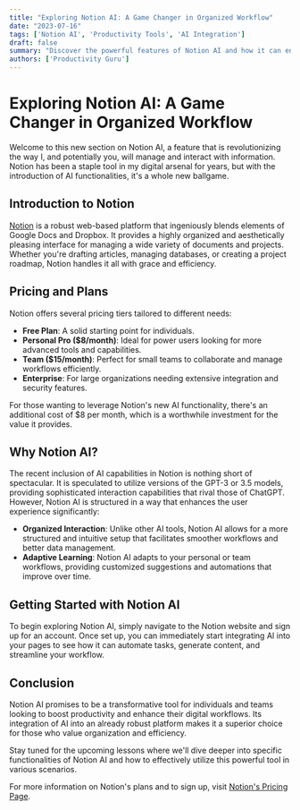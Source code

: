```yaml
---
title: "Exploring Notion AI: A Game Changer in Organized Workflow"
date: "2023-07-16"
tags: ['Notion AI', 'Productivity Tools', 'AI Integration']
draft: false
summary: "Discover the powerful features of Notion AI and how it can enhance your organizational workflow, surpassing other AI tools like ChatGPT."
authors: ['Productivity Guru']
---
```


# Exploring Notion AI: A Game Changer in Organized Workflow

Welcome to this new section on Notion AI, a feature that is revolutionizing the way I, and potentially you, will manage and interact with information. Notion has been a staple tool in my digital arsenal for years, but with the introduction of AI functionalities, it's a whole new ballgame.

## Introduction to Notion

[Notion](https://www.notion.so) is a robust web-based platform that ingeniously blends elements of Google Docs and Dropbox. It provides a highly organized and aesthetically pleasing interface for managing a wide variety of documents and projects. Whether you're drafting articles, managing databases, or creating a project roadmap, Notion handles it all with grace and efficiency.

## Pricing and Plans

Notion offers several pricing tiers tailored to different needs:
- **Free Plan**: A solid starting point for individuals.
- **Personal Pro ($8/month)**: Ideal for power users looking for more advanced tools and capabilities.
- **Team ($15/month)**: Perfect for small teams to collaborate and manage workflows efficiently.
- **Enterprise**: For large organizations needing extensive integration and security features.

For those wanting to leverage Notion's new AI functionality, there's an additional cost of $8 per month, which is a worthwhile investment for the value it provides.

## Why Notion AI?

The recent inclusion of AI capabilities in Notion is nothing short of spectacular. It is speculated to utilize versions of the GPT-3 or 3.5 models, providing sophisticated interaction capabilities that rival those of ChatGPT. However, Notion AI is structured in a way that enhances the user experience significantly:

- **Organized Interaction**: Unlike other AI tools, Notion AI allows for a more structured and intuitive setup that facilitates smoother workflows and better data management.
- **Adaptive Learning**: Notion AI adapts to your personal or team workflows, providing customized suggestions and automations that improve over time.

## Getting Started with Notion AI

To begin exploring Notion AI, simply navigate to the Notion website and sign up for an account. Once set up, you can immediately start integrating AI into your pages to see how it can automate tasks, generate content, and streamline your workflow.

## Conclusion

Notion AI promises to be a transformative tool for individuals and teams looking to boost productivity and enhance their digital workflows. Its integration of AI into an already robust platform makes it a superior choice for those who value organization and efficiency.

Stay tuned for the upcoming lessons where we'll dive deeper into specific functionalities of Notion AI and how to effectively utilize this powerful tool in various scenarios.

For more information on Notion's plans and to sign up, visit [Notion's Pricing Page](https://www.notion.so/pricing).

